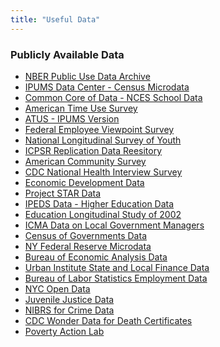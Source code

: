 ```yaml
---
title: "Useful Data"
---
```


### Publicly Available Data

-   [NBER Public Use Data Archive](https://www.nber.org/research/data?page=1&perPage=50)
-   [IPUMS Data Center - Census Microdata](https://usa.ipums.org/usa/)
-   [Common Core of Data - NCES School Data](https://nces.ed.gov/ccd/)
-   [American Time Use Survey](https://www.bls.gov/tus/data.htm)
-   [ATUS - IPUMS Version](https://www.atusdata.org/atus/)
-   [Federal Employee Viewpoint Survey](https://www.opm.gov/fevs/)
-   [National Longitudinal Survey of Youth](https://www.nlsinfo.org/investigator/pages/login)
-   [ICPSR Replication Data Reesitory](https://www.icpsr.umich.edu/web/pages/)
-   [American Community Survey](https://www.census.gov/programs-surveys/acs/data/summary-file.html)
-   [CDC National Health Interview Survey](https://www.cdc.gov/nchs/surveys.htm)
-   [Economic Development Data](http://devecondata.blogspot.com/)
-   [Project STAR Data](https://dataverse.harvard.edu/dataset.xhtml?persistentId=hdl:1902.1/10766)
-   [IPEDS Data - Higher Education Data](https://nces.ed.gov/ipeds/use-the-data)
-   [Education Longitudinal Study of 2002](https://nces.ed.gov/surveys/els2002/avail_data.asp)
-   [ICMA Data on Local Government Managers](https://icma.org/survey-research-datasets)
-   [Census of Governments Data](https://www.census.gov/programs-surveys/cog/data.html)
-   [NY Federal Reserve Microdata](https://www.newyorkfed.org/microeconomics/databank.html)
-   [Bureau of Economic Analysis Data](https://www.bea.gov/data/by-place-states-territories)
-   [Urban Institute State and Local Finance Data](https://state-local-finance-data.taxpolicycenter.org/pages.cfm)
-   [Bureau of Labor Statistics Employment Data](https://www.bls.gov/ces/data/home.htm)
-   [NYC Open Data](https://opendata.cityofnewyork.us/data/)
-   [Juvenile Justice Data](https://www.ojjdp.gov/ojstatbb/compendium/asp/Compendium.asp?selData=4)
-   [NIBRS for Crime Data](https://www.icpsr.umich.edu/web/NACJD/series/128#)
-   [CDC Wonder Data for Death Certificates](https://wonder.cdc.gov/)
-   [Poverty Action Lab](https://www.povertyactionlab.org/catalog-administrative-data-sets)
